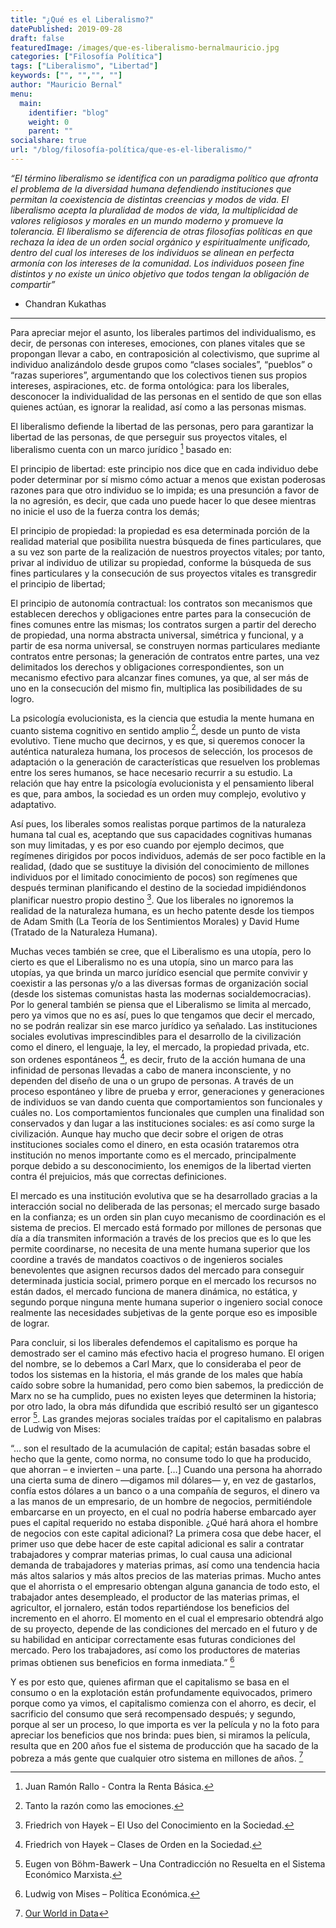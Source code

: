 ```yaml
---
title: "¿Qué es el Liberalismo?"
datePublished: 2019-09-28
draft: false
featuredImage: /images/que-es-liberalismo-bernalmauricio.jpg
categories: ["Filosofía Política"]
tags: ["Liberalismo", "Libertad"]
keywords: ["", "","", ""]
author: "Mauricio Bernal"
menu:
  main:
    identifier: "blog"
    weight: 0 
    parent: ""
socialshare: true
url: "/blog/filosofía-política/que-es-el-liberalismo/"
---
```


*“El término liberalismo se identifica con un paradigma político que afronta el problema de la diversidad humana defendiendo instituciones que permitan la coexistencia de distintas creencias y modos de vida. El liberalismo acepta la pluralidad de modos de vida, la multiplicidad de valores religiosos y morales en un mundo moderno y promueve la tolerancia. El liberalismo se diferencia de otras filosofías políticas en que rechaza la idea de un orden social orgánico y espiritualmente unificado, dentro del cual los intereses de los individuos se alinean en perfecta armonía con los intereses de la comunidad. Los individuos poseen fine distintos y no existe un único objetivo que todos tengan la obligación de compartir”*

- Chandran Kukathas

--- 

Para apreciar mejor el asunto, los liberales partimos del individualismo, es decir, de personas con intereses, emociones, con planes vitales que se propongan llevar a cabo, en contraposición al colectivismo, que suprime al individuo analizándolo desde grupos como “clases sociales”, “pueblos” o “razas superiores”, argumentando que los colectivos tienen sus propios intereses, aspiraciones, etc. de forma ontológica: para los liberales, desconocer la individualidad de las personas en el sentido de que son ellas quienes actúan, es ignorar la realidad, así como a las personas mismas.

El liberalismo defiende la libertad de las personas, pero para garantizar la libertad de las personas, de que perseguir sus proyectos vitales, el liberalismo cuenta con un marco jurídico [^1] basado en:

El principio de libertad: este principio nos dice que en cada individuo debe poder determinar por sí mismo cómo actuar a menos que existan poderosas razones para que otro individuo se lo impida; es una presunción a favor de la no agresión, es decir, que cada uno puede hacer lo que desee mientras no inicie el uso de la fuerza contra los demás;

El principio de propiedad: la propiedad es esa determinada porción de la realidad material que posibilita nuestra búsqueda de fines particulares, que a su vez son parte de la realización de nuestros proyectos vitales; por tanto, privar al individuo de utilizar su propiedad, conforme la búsqueda de sus fines particulares y la consecución de sus proyectos vitales es transgredir el principio de libertad;

El principio de autonomía contractual: los contratos son mecanismos que establecen derechos y obligaciones entre partes para la consecución de fines comunes entre las mismas; los contratos surgen a partir del derecho de propiedad, una norma abstracta universal, simétrica y funcional, y a partir de esa norma universal, se construyen normas particulares mediante contratos entre personas; la generación de contratos entre partes, una vez delimitados los derechos y obligaciones correspondientes, son un mecanismo efectivo para alcanzar fines comunes, ya que, al ser más de uno en la consecución del mismo fin, multiplica las posibilidades de su logro.

La psicología evolucionista, es la ciencia que estudia la mente humana en cuanto sistema cognitivo en sentido amplio [^2], desde un punto de vista evolutivo. Tiene mucho que decirnos, y es que, si queremos conocer la auténtica naturaleza humana, los procesos de selección, los procesos de adaptación o la generación de características que resuelven los problemas entre los seres humanos, se hace necesario recurrir a su estudio. La relación que hay entre la psicología evolucionista y el pensamiento liberal es que, para ambos, la sociedad es un orden muy complejo, evolutivo y adaptativo.

Así pues, los liberales somos realistas porque partimos de la naturaleza humana tal cual es, aceptando que sus capacidades cognitivas humanas son muy limitadas, y es por eso cuando por ejemplo decimos, que regímenes dirigidos por pocos individuos, además de ser poco factible en la realidad, (dado que se sustituye la división del conocimiento de millones individuos por el limitado conocimiento de pocos) son regímenes que después terminan planificando el destino de la sociedad impidiéndonos planificar nuestro propio destino [^3]. Que los liberales no ignoremos la realidad de la naturaleza humana, es un hecho patente desde los tiempos de Adam Smith (La Teoría de los Sentimientos Morales) y David Hume (Tratado de la Naturaleza Humana).

Muchas veces también se cree, que el Liberalismo es una utopía, pero lo cierto es que el Liberalismo no es una utopía, sino un marco para las utopías, ya que brinda un marco jurídico esencial que permite convivir y coexistir a las personas y/o a las diversas formas de organización social (desde los sistemas comunistas hasta las modernas socialdemocracias). Por lo general también se piensa que el Liberalismo se limita al mercado, pero ya vimos que no es así, pues lo que tengamos que decir el mercado, no se podrán realizar sin ese marco jurídico ya señalado. Las instituciones sociales evolutivas imprescindibles para el desarrollo de la civilización como el dinero, el lenguaje, la ley, el mercado, la propiedad privada, etc. son ordenes espontáneos [^4], es decir, fruto de la acción humana de una infinidad de personas llevadas a cabo de manera inconsciente, y no dependen del diseño de una o un grupo de personas. A través de un proceso espontáneo y libre de prueba y error, generaciones y generaciones de individuos se van dando cuenta que comportamientos son funcionales y cuáles no. Los comportamientos funcionales que cumplen una finalidad son conservados y dan lugar a las instituciones sociales: es así como surge la civilización. Aunque hay mucho que decir sobre el origen de otras instituciones sociales como el dinero, en esta ocasión trataremos otra institución no menos importante como es el mercado, principalmente porque debido a su desconocimiento, los enemigos de la libertad vierten contra él prejuicios, más que correctas definiciones.

El mercado es una institución evolutiva que se ha desarrollado gracias a la interacción social no deliberada de las personas; el mercado surge basado en la confianza; es un orden sin plan cuyo mecanismo de coordinación es el sistema de precios. El mercado está formado por millones de personas que día a día transmiten información a través de los precios que es lo que les permite coordinarse, no necesita de una mente humana superior que los coordine a través de mandatos coactivos o de ingenieros sociales benevolentes que asignen recursos dados del mercado para conseguir determinada justicia social, primero porque en el mercado los recursos no están dados, el mercado funciona de manera dinámica, no estática, y segundo porque ninguna mente humana superior o ingeniero social conoce realmente las necesidades subjetivas de la gente porque eso es imposible de lograr.

Para concluir, si los liberales defendemos el capitalismo es porque ha demostrado ser el camino más efectivo hacia el progreso humano. El origen del nombre, se lo debemos a Carl Marx, que lo consideraba el peor de todos los sistemas en la historia, el más grande de los males que había caído sobre sobre la humanidad, pero como bien sabemos, la predicción de Marx no se ha cumplido, pues no existen leyes que determinen la historia; por otro lado, la obra más difundida que escribió resultó ser un gigantesco error [^5].  Las grandes mejoras sociales traídas por el capitalismo en palabras de Ludwig von Mises:

“… son el resultado de la acumulación de capital; están basadas sobre el hecho que la gente, como norma, no consume todo lo que ha producido, que ahorran – e invierten – una parte. […] Cuando una persona ha ahorrado una cierta suma de dinero —digamos mil dólares— y, en vez de gastarlos, confía estos dólares a un banco o a una compañía de seguros, el dinero va a las manos de un empresario, de un hombre de negocios, permitiéndole embarcarse en un proyecto, en el cual no podría haberse embarcado ayer pues el capital requerido no estaba disponible. ¿Qué hará ahora el hombre de negocios con este capital adicional? La primera cosa que debe hacer, el primer uso que debe hacer de este capital adicional es salir a contratar trabajadores y comprar materias primas, lo cual causa una adicional demanda de trabajadores y materias primas, así como una tendencia hacia más altos salarios y más altos precios de las materias primas. Mucho antes que el ahorrista o el empresario obtengan alguna ganancia de todo esto, el trabajador antes desempleado, el productor de las materias primas, el agricultor, el jornalero, están todos repartiéndose los beneficios del incremento en el ahorro. El momento en el cual el empresario obtendrá algo de su proyecto, depende de las condiciones del mercado en el futuro y de su habilidad en anticipar correctamente esas futuras condiciones del mercado. Pero los trabajadores, así como los productores de materias primas obtienen sus beneficios en forma inmediata.” [^6]

Y es por esto que, quienes afirman que el capitalismo se basa en el consumo o en la explotación están profundamente equivocados, primero porque como ya vimos, el capitalismo comienza con el ahorro, es decir, el sacrificio del consumo que será recompensado después; y segundo, porque al ser un proceso, lo que importa es ver la película y no la foto para apreciar los beneficios que nos brinda: pues bien, si miramos la película, resulta que en 200 años fue el sistema de producción que ha sacado de la pobreza a más gente que cualquier otro sistema en millones de años. [^7]


[^1]: Juan Ramón Rallo - Contra la Renta Básica.

[^2]: Tanto la razón como las emociones.

[^3]: Friedrich von Hayek – El Uso del Conocimiento en la Sociedad.

[^4]: Friedrich von Hayek – Clases de Orden en la Sociedad.

[^5]: Eugen von Böhm-Bawerk – Una Contradicción no Resuelta en el Sistema Económico Marxista.

[^6]: Ludwig von Mises – Política Económica.

[^7]: [Our World in Data](https://ourworldindata.org/extreme-poverty) 